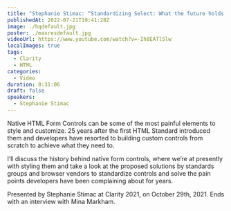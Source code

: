 ```yaml
---
title: "Stephanie Stimac: “Standardizing Select: What the future holds for HTML Controls” — Clarity 2021"
publishedAt: 2022-07-21T19:41:28Z
image: ./hqdefault.jpg
poster: ./maxresdefault.jpg
videoUrl: https://www.youtube.com/watch?v=-Ih8EATlSlw
localImages: true
tags:
  - Clarity
  - HTML
categories:
  - Video
duration: 0:31:06
draft: false
speakers:
  - Stephanie Stimac
---
```


Native HTML Form Controls can be some of the most painful elements to style and customize. 25 years after the first HTML Standard introduced them and developers have resorted to building custom controls from scratch to achieve what they need to.

I’ll discuss the history behind native form controls, where we’re at presently with styling them and take a look at the proposed solutions by standards groups and browser vendors to standardize controls and solve the pain points developers have been complaining about for years.

Presented by Stephanie Stimac at Clarity 2021, on October 29th, 2021. Ends with an interview with Mina Markham.
